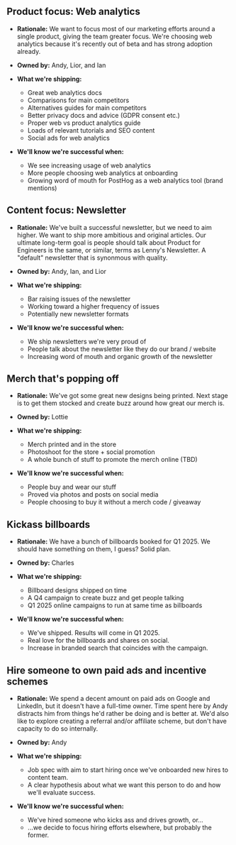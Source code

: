 ## Product focus: Web analytics

- **Rationale:** We want to focus most of our marketing efforts around a single product, giving the team greater focus. We're choosing web analytics because it's recently out of beta and has strong adoption already.

- **Owned by:** Andy, Lior, and Ian

- **What we're shipping:**
  - Great web analytics docs
  - Comparisons for main competitors
  - Alternatives guides for main competitors
  - Better privacy docs and advice (GDPR consent etc.)
  - Proper web vs product analytics guide
  - Loads of relevant tutorials and SEO content
  - Social ads for web analytics

- **We'll know we're successful when:**
  - We see increasing usage of web analytics
  - More people choosing web analytics at onboarding
  - Growing word of mouth for PostHog as a web analytics tool (brand mentions)

## Content focus: Newsletter

- **Rationale:** We've built a successful newsletter, but we need to aim higher. We want to ship more ambitious and original articles. Our ultimate long-term goal is people should talk about Product for Engineers is the same, or similar, terms as Lenny's Newsletter. A "default" newsletter that is synonmous with quality.

- **Owned by:** Andy, Ian, and Lior

- **What we're shipping:**
  - Bar raising issues of the newsletter
  - Working toward a higher frequency of issues
  - Potentially new newsletter formats

- **We'll know we're successful when:**
  - We ship newsletters we're very proud of
  - People talk about the newsletter like they do our brand / website
  - Increasing word of mouth and organic growth of the newsletter  

## Merch that's popping off

- **Rationale:** We've got some great new designs being printed. Next stage is to get them stocked and create buzz around how great our merch is.

- **Owned by:** Lottie

- **What we're shipping:**
  - Merch printed and in the store
  - Photoshoot for the store + social promotion
  - A whole bunch of stuff to promote the merch online (TBD)

- **We'll know we're successful when:**
  - People buy and wear our stuff
  - Proved via photos and posts on social media
  - People choosing to buy it without a merch code / giveaway

## Kickass billboards

- **Rationale:** We have a bunch of billboards booked for Q1 2025. We should have something on them, I guess? Solid plan.

- **Owned by:** Charles

- **What we're shipping:**
  - Billboard designs shipped on time
  - A Q4 campaign to create buzz and get people talking
  - Q1 2025 online campaigns to run at same time as billboards

- **We'll know we're successful when:**
  - We've shipped. Results will come in Q1 2025.
  - Real love for the billboards and shares on social.
  - Increase in branded search that coincides with the campaign.    

## Hire someone to own paid ads and incentive schemes

- **Rationale:** We spend a decent amount on paid ads on Google and LinkedIn, but it doesn't have a full-time owner. Time spent here by Andy distracts him from things he'd rather be doing and is better at. We'd also like to explore creating a referral and/or affiliate scheme, but don't have capacity to do so internally.

- **Owned by:** Andy

- **What we're shipping:**
  - Job spec with aim to start hiring once we've onboarded new hires to content team.
  - A clear hypothesis about what we want this person to do and how we'll evaluate success.

- **We'll know we're successful when:**
  - We've hired someone who kicks ass and drives growth, or...
  - ...we decide to focus hiring efforts elsewhere, but probably the former. 